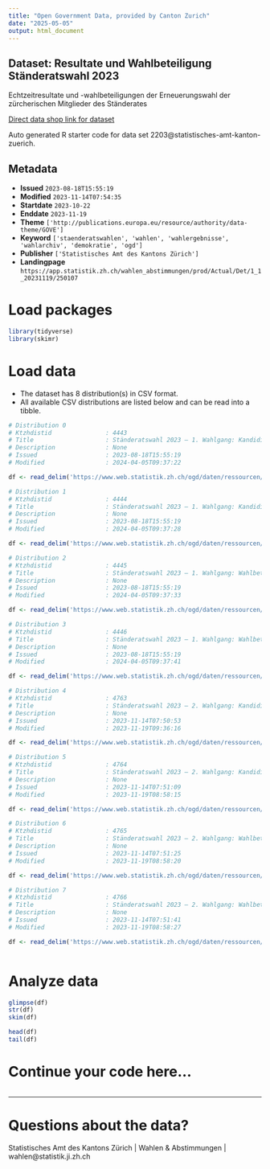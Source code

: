 ```yaml
---
title: "Open Government Data, provided by Canton Zurich"
date: "2025-05-05"
output: html_document
---
```


## Dataset: Resultate und Wahlbeteiligung Ständeratswahl 2023

Echtzeitresultate und -wahlbeteiligungen der Erneuerungswahl der zürcherischen Mitglieder des Ständerates

[Direct data shop link for dataset](https://www.zh.ch/de/politik-staat/statistik-daten/datenkatalog.html#/datasets/2203@statistisches-amt-kanton-zuerich)

Auto generated R starter code for data set 2203@statistisches-amt-kanton-zuerich.

## Metadata

- **Issued** `2023-08-18T15:55:19`
- **Modified** `2023-11-14T07:54:35`
- **Startdate** `2023-10-22`
- **Enddate** `2023-11-19`
- **Theme** `['http://publications.europa.eu/resource/authority/data-theme/GOVE']`
- **Keyword** `['staenderatswahlen', 'wahlen', 'wahlergebnisse', 'wahlarchiv', 'demokratie', 'ogd']`
- **Publisher** `['Statistisches Amt des Kantons Zürich']`
- **Landingpage** `https://app.statistik.zh.ch/wahlen_abstimmungen/prod/Actual/Det/1_1_20231119/250107`


# Load packages

```r

library(tidyverse)
library(skimr)

```

# Load data

-   The dataset has 8 distribution(s) in CSV format.
-   All available CSV distributions are listed below and can be read into a tibble.

```r

# Distribution 0
# Ktzhdistid               : 4443
# Title                    : Ständeratswahl 2023 – 1. Wahlgang: Kandidierendenresultate Ebene Kanton
# Description              : None
# Issued                   : 2023-08-18T15:55:19
# Modified                 : 2024-04-05T09:37:22

df <- read_delim('https://www.web.statistik.zh.ch/ogd/daten/ressourcen/KTZH_00002203_00004443.csv')

# Distribution 1
# Ktzhdistid               : 4444
# Title                    : Ständeratswahl 2023 – 1. Wahlgang: Kandidierendenresultate Ebene Gemeinden
# Description              : None
# Issued                   : 2023-08-18T15:55:19
# Modified                 : 2024-04-05T09:37:28

df <- read_delim('https://www.web.statistik.zh.ch/ogd/daten/ressourcen/KTZH_00002203_00004444.csv')

# Distribution 2
# Ktzhdistid               : 4445
# Title                    : Ständeratswahl 2023 – 1. Wahlgang: Wahlbeteiligung Ebene Kanton
# Description              : None
# Issued                   : 2023-08-18T15:55:19
# Modified                 : 2024-04-05T09:37:33

df <- read_delim('https://www.web.statistik.zh.ch/ogd/daten/ressourcen/KTZH_00002203_00004445.csv')

# Distribution 3
# Ktzhdistid               : 4446
# Title                    : Ständeratswahl 2023 – 1. Wahlgang: Wahlbeteiligung Ebene Gemeinden
# Description              : None
# Issued                   : 2023-08-18T15:55:19
# Modified                 : 2024-04-05T09:37:41

df <- read_delim('https://www.web.statistik.zh.ch/ogd/daten/ressourcen/KTZH_00002203_00004446.csv')

# Distribution 4
# Ktzhdistid               : 4763
# Title                    : Ständeratswahl 2023 – 2. Wahlgang: Kandidierendenresultate Ebene Kanton
# Description              : None
# Issued                   : 2023-11-14T07:50:53
# Modified                 : 2023-11-19T09:36:16

df <- read_delim('https://www.web.statistik.zh.ch/ogd/daten/ressourcen/KTZH_00002203_00004763.csv')

# Distribution 5
# Ktzhdistid               : 4764
# Title                    : Ständeratswahl 2023 – 2. Wahlgang: Kandidierendenresultate Ebene Gemeinden
# Description              : None
# Issued                   : 2023-11-14T07:51:09
# Modified                 : 2023-11-19T08:58:15

df <- read_delim('https://www.web.statistik.zh.ch/ogd/daten/ressourcen/KTZH_00002203_00004764.csv')

# Distribution 6
# Ktzhdistid               : 4765
# Title                    : Ständeratswahl 2023 – 2. Wahlgang: Wahlbeteiligung Ebene Kanton
# Description              : None
# Issued                   : 2023-11-14T07:51:25
# Modified                 : 2023-11-19T08:58:20

df <- read_delim('https://www.web.statistik.zh.ch/ogd/daten/ressourcen/KTZH_00002203_00004765.csv')

# Distribution 7
# Ktzhdistid               : 4766
# Title                    : Ständeratswahl 2023 – 2. Wahlgang: Wahlbeteiligung Ebene Gemeinden
# Description              : None
# Issued                   : 2023-11-14T07:51:41
# Modified                 : 2023-11-19T08:58:27

df <- read_delim('https://www.web.statistik.zh.ch/ogd/daten/ressourcen/KTZH_00002203_00004766.csv')



```

# Analyze data

```r

glimpse(df)
str(df)
skim(df)

head(df)
tail(df)

```

# Continue your code here...

```r

```

------------------------------------------------------------------------

# Questions about the data?

Statistisches Amt des Kantons Zürich | Wahlen & Abstimmungen | wahlen@statistik.ji.zh.ch
